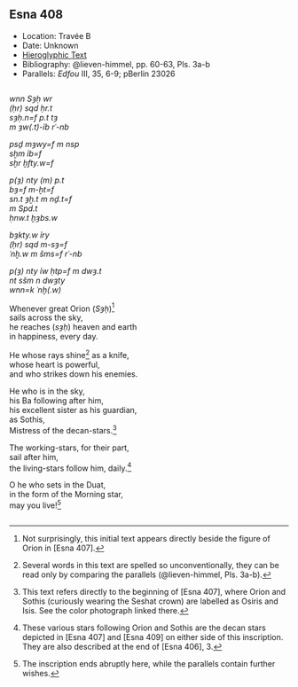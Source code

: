 ## Esna 408 {-}

<style>  
  
  .col2 {  
    columns: 2 320px;         /* number of columns and width in pixels*/  
    -webkit-columns: 2 320px; /* chrome, safari */  
    -moz-columns: 2 320px;    /* firefox */  
    -webkit-column-break-inside: avoid;  
    -page-break-inside: avoid;  
    -break-inside: avoid;  
  }  
  
</style>  

- Location: Travée B
- Date: Unknown 
- [Hieroglyphic Text](https://www.ifao.egnet.net/uploads/publications/enligne/Temples-Esna004.pdf#page=51){target="_blank"}  
- Bibliography: @lieven-himmel, pp. 60-63, Pls. 3a-b  
- Parallels: *Edfou* III, 35, 6-9; pBerlin 23026


<div class="col2">

*wnn Sȝḥ wr *  
*(ḥr) sqd ḥr.t*  
*sȝḥ.n=f p.t tȝ*  
*m ȝw(.t)-ỉb rʿ-nb*  
   
*psḏ mȝwy=f m nsp*  
*sḫm ỉb=f*  
*sḫr ḫfty.w=f*  
   
*p(ȝ) nty (m) p.t*  
*bȝ=f m-ḫt=f*  
*sn.t ȝḫ.t m nḏ.t=f*  
*m Spd.t*  
*ḥnw.t ḫȝbs.w*  
   
*bȝkty.w ỉry*  
*(ḥr) sqd m-sȝ=f*  
*ʿnḫ.w m šms=f rʿ-nb*  
   
*p(ȝ) nty ỉw ḥtp=f m dwȝ.t*  
*nt sšm n dwȝty*  
*wnn=k ʿnḫ(.w)*  
   
Whenever great Orion (*Sȝḥ*)[^fn-408-0]     
sails across the sky,  
he reaches (*sȝḥ*) heaven and earth  
in happiness, every day.  
   
He whose rays shine[^fn-408-1] as a knife,  
whose heart is powerful,  
and who strikes down his enemies.  
  
He who is in the sky,  
his Ba following after him,  
his excellent sister as his guardian,  
as Sothis,  
Mistress of the decan-stars.[^fn-408-2]  
     
The working-stars, for their part,  
sail after him,   
the living-stars follow him, daily.[^fn-408-3]  
  
O he who sets in the Duat,  
in the form of the Morning star,  
may you live![^fn-408-4]  

</div>

[^fn-408-0]: Not surprisingly, this initial text appears directly beside the figure of Orion in [Esna 407].
[^fn-408-1]: Several words in this text are spelled so unconventionally, they can be read only by comparing the parallels (@lieven-himmel, Pls. 3a-b). 

[^fn-408-2]: This text refers directly to the beginning of [Esna 407], where Orion and Sothis (curiously wearing the Seshat crown) are labelled as Osiris and Isis. See the color photograph linked there.

[^fn-408-3]: These various stars following Orion and Sothis are the decan stars depicted in [Esna 407] and [Esna 409] on either side of this inscription. They are also described at the end of [Esna 406], 3.

[^fn-408-4]: The inscription ends abruptly here, while the parallels contain further wishes.  